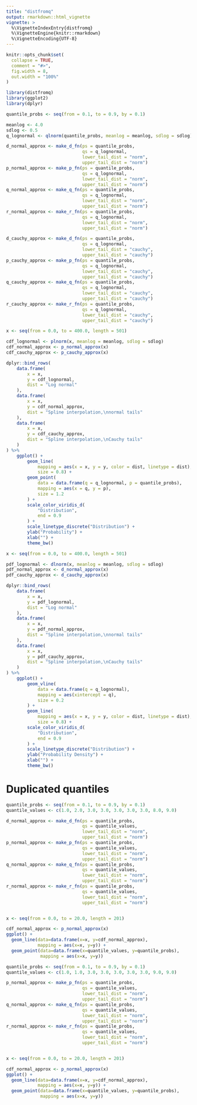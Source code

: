 ```yaml
---
title: "distfromq"
output: rmarkdown::html_vignette
vignette: >
  %\VignetteIndexEntry{distfromq}
  %\VignetteEngine{knitr::rmarkdown}
  %\VignetteEncoding{UTF-8}
---
```


```r
knitr::opts_chunk$set(
  collapse = TRUE,
  comment = "#>",
  fig.width = 8,
  out.width = "100%"
)
```




```r
library(distfromq)
library(ggplot2)
library(dplyr)
```

```r
quantile_probs <- seq(from = 0.1, to = 0.9, by = 0.1)

meanlog <- 4.0
sdlog <- 0.5
q_lognormal <- qlnorm(quantile_probs, meanlog = meanlog, sdlog = sdlog)

d_normal_approx <- make_d_fn(ps = quantile_probs,
                             qs = q_lognormal,
                             lower_tail_dist = "norm",
                             upper_tail_dist = "norm")
p_normal_approx <- make_p_fn(ps = quantile_probs,
                             qs = q_lognormal,
                             lower_tail_dist = "norm",
                             upper_tail_dist = "norm")
q_normal_approx <- make_q_fn(ps = quantile_probs,
                             qs = q_lognormal,
                             lower_tail_dist = "norm",
                             upper_tail_dist = "norm")
r_normal_approx <- make_r_fn(ps = quantile_probs,
                             qs = q_lognormal,
                             lower_tail_dist = "norm",
                             upper_tail_dist = "norm")

d_cauchy_approx <- make_d_fn(ps = quantile_probs,
                             qs = q_lognormal,
                             lower_tail_dist = "cauchy",
                             upper_tail_dist = "cauchy")
p_cauchy_approx <- make_p_fn(ps = quantile_probs,
                             qs = q_lognormal,
                             lower_tail_dist = "cauchy",
                             upper_tail_dist = "cauchy")
q_cauchy_approx <- make_q_fn(ps = quantile_probs,
                             qs = q_lognormal,
                             lower_tail_dist = "cauchy",
                             upper_tail_dist = "cauchy")
r_cauchy_approx <- make_r_fn(ps = quantile_probs,
                             qs = q_lognormal,
                             lower_tail_dist = "cauchy",
                             upper_tail_dist = "cauchy")
```

```r
x <- seq(from = 0.0, to = 400.0, length = 501)

cdf_lognormal <- plnorm(x, meanlog = meanlog, sdlog = sdlog)
cdf_normal_approx <- p_normal_approx(x)
cdf_cauchy_approx <- p_cauchy_approx(x)

dplyr::bind_rows(
    data.frame(
        x = x,
        y = cdf_lognormal,
        dist = "Log normal"
    ),
    data.frame(
        x = x,
        y = cdf_normal_approx,
        dist = "Spline interpolation,\nnormal tails"
    ),
    data.frame(
        x = x,
        y = cdf_cauchy_approx,
        dist = "Spline interpolation,\nCauchy tails"
    )
) %>%
    ggplot() +
        geom_line(
            mapping = aes(x = x, y = y, color = dist, linetype = dist),
            size = 0.8) +
        geom_point(
            data = data.frame(q = q_lognormal, p = quantile_probs),
            mapping = aes(x = q, y = p),
            size = 1.2
        ) +
        scale_color_viridis_d(
            "Distribution",
            end = 0.9
        ) +
        scale_linetype_discrete("Distribution") +
        ylab("Probability") +
        xlab("") +
        theme_bw()
```


```r
x <- seq(from = 0.0, to = 400.0, length = 501)

pdf_lognormal <- dlnorm(x, meanlog = meanlog, sdlog = sdlog)
pdf_normal_approx <- d_normal_approx(x)
pdf_cauchy_approx <- d_cauchy_approx(x)

dplyr::bind_rows(
    data.frame(
        x = x,
        y = pdf_lognormal,
        dist = "Log normal"
    ),
    data.frame(
        x = x,
        y = pdf_normal_approx,
        dist = "Spline interpolation,\nnormal tails"
    ),
    data.frame(
        x = x,
        y = pdf_cauchy_approx,
        dist = "Spline interpolation,\nCauchy tails"
    )
) %>%
    ggplot() +
        geom_vline(
            data = data.frame(q = q_lognormal),
            mapping = aes(xintercept = q),
            size = 0.2
        ) +
        geom_line(
            mapping = aes(x = x, y = y, color = dist, linetype = dist),
            size = 0.8) +
        scale_color_viridis_d(
            "Distribution",
            end = 0.9
        ) +
        scale_linetype_discrete("Distribution") +
        ylab("Probability Density") +
        xlab("") +
        theme_bw()
```


# Duplicated quantiles

```r
quantile_probs <- seq(from = 0.1, to = 0.9, by = 0.1)
quantile_values <- c(1.0, 2.0, 3.0, 3.0, 3.0, 3.0, 3.0, 8.0, 9.0)

d_normal_approx <- make_d_fn(ps = quantile_probs,
                             qs = quantile_values,
                             lower_tail_dist = "norm",
                             upper_tail_dist = "norm")
p_normal_approx <- make_p_fn(ps = quantile_probs,
                             qs = quantile_values,
                             lower_tail_dist = "norm",
                             upper_tail_dist = "norm")
q_normal_approx <- make_q_fn(ps = quantile_probs,
                             qs = quantile_values,
                             lower_tail_dist = "norm",
                             upper_tail_dist = "norm")
r_normal_approx <- make_r_fn(ps = quantile_probs,
                             qs = quantile_values,
                             lower_tail_dist = "norm",
                             upper_tail_dist = "norm")


x <- seq(from = 0.0, to = 20.0, length = 201)

cdf_normal_approx <- p_normal_approx(x)
ggplot() +
  geom_line(data=data.frame(x=x, y=cdf_normal_approx),
            mapping = aes(x=x, y=y)) +
  geom_point(data=data.frame(x=quantile_values, y=quantile_probs),
             mapping = aes(x=x, y=y))


```


```r
quantile_probs <- seq(from = 0.1, to = 0.9, by = 0.1)
quantile_values <- c(1.0, 1.0, 3.0, 3.0, 3.0, 3.0, 3.0, 9.0, 9.0)

p_normal_approx <- make_p_fn(ps = quantile_probs,
                             qs = quantile_values,
                             lower_tail_dist = "norm",
                             upper_tail_dist = "norm")
q_normal_approx <- make_q_fn(ps = quantile_probs,
                             qs = quantile_values,
                             lower_tail_dist = "norm",
                             upper_tail_dist = "norm")
r_normal_approx <- make_r_fn(ps = quantile_probs,
                             qs = quantile_values,
                             lower_tail_dist = "norm",
                             upper_tail_dist = "norm")


x <- seq(from = 0.0, to = 20.0, length = 201)

cdf_normal_approx <- p_normal_approx(x)
ggplot() +
  geom_line(data=data.frame(x=x, y=cdf_normal_approx),
            mapping = aes(x=x, y=y)) +
  geom_point(data=data.frame(x=quantile_values, y=quantile_probs),
             mapping = aes(x=x, y=y))


```
